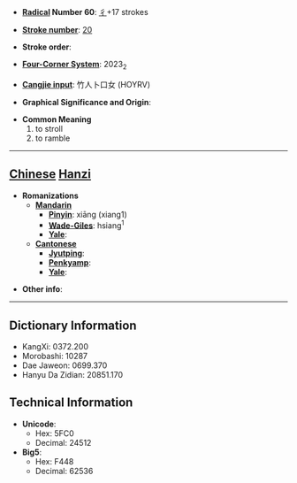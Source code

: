 * '''[[Wiktionary:Chinese radical index| Radical]] Number 60''': [[Wiktionary:Chinese radical index 彳|彳]]+17 strokes

* '''[[Wiktionary:Chinese total strokes index|Stroke number]]''': [[Wiktionary:Chinese total strokes index 20|20]]

* '''Stroke order''': 

* '''[[Wiktionary:Chinese four corner index|Four-Corner System]]''': 2023<sub>2</sub>

* '''[[Wiktionary:Chinese Cangjie index|Cangjie input]]''': 竹人卜口女 (HOYRV)

* '''Graphical Significance and Origin''': 

* '''Common Meaning'''
*#to stroll
*# to ramble


----

== [[Chinese]] [[Hanzi]] ==

* '''Romanizations'''
** '''[[Mandarin]]'''
*** '''[[Pinyin]]''': xiāng (xiang1)
*** '''[[Wade-Giles]]''': hsiang<sup>1</sup>
*** '''[[Yale]]''': 
** '''[[Cantonese]]'''
*** '''[[Jyutping]]''':
*** '''[[Penkyamp]]''': 
*** '''[[Yale]]''': 

* '''Other info''': 

----

== Dictionary Information ==

* KangXi: 0372.200
* Morobashi: 10287
* Dae Jaweon: 0699.370
* Hanyu Da Zidian: 20851.170

== Technical Information ==

* '''Unicode''':
** Hex: 5FC0
** Decimal: 24512
* '''Big5''':
** Hex: F448
** Decimal: 62536